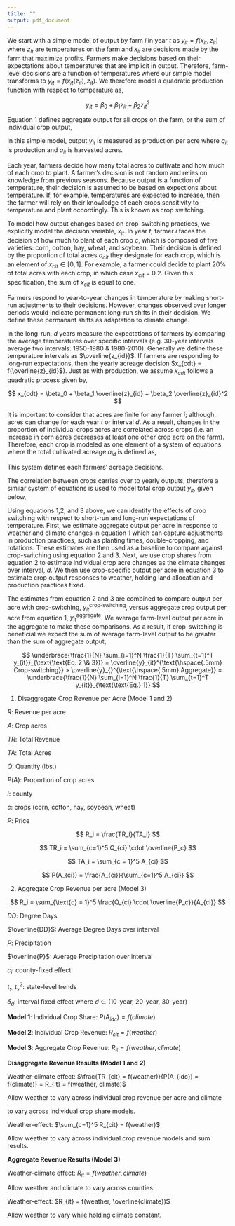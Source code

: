 ```yaml
---
title: ""
output: pdf_document
---
```


\section{Simple Crop-switching Model}

\subsection{Model Setup}

We start with a simple model of output by farm $i$ in year $t$ as $y_{it} = f(x_{it}, z_{it})$ where $z_{it}$ are temperatures on the farm and $x_{it}$ are decisions made by the farm that maximize profits. Farmers make decisions based on their expectations about temperatures that are implicit in output. Therefore, farm-level decisions are a function of temperatures where our simple model transforms to $y_{it} = f(x_{it}(z_{it}), z_{it})$. We therefore model a quadratic production function with respect to temperature as,

$$
y_{it} = \beta_0 + \beta_1 z_{it} + \beta_2 z_{it}^2
$$

Equation 1 defines aggregate output for all crops on the farm, or the sum of individual crop output,

\begin{equation}
y_{it} =\sum_{c=1}^C y_{cit} =  \beta_0 + \beta_1 z_{it} + \beta_2 z_{it}^2
\end{equation}

In this simple model, output $y_{it}$ is measured as production per acre where $q_{it}$ is production and $a_{it}$ is harvested acres. 

Each year, farmers decide how many total acres to cultivate and how much of each crop to plant. A farmer's decision is not random and relies on knowledge from previous seasons. Because output is a function of temperature, their decision is assumed to be based on expections about temperature.  If, for example, temperatures are expected to increase, then the farmer will rely on their knowledge of each crops sensitivity to temperature and plant occordingly. This is known as crop switching.

To model how output changes based on crop-switching practices, we explicitly model the decision variable, $x_{it}$. In year $t$, farmer $i$ faces the decision of how much to plant of each crop $c$, which is composed of five varieties: corn, cotton, hay, wheat, and soybean. Their decision is defined by the proportion of total acres $a_{cit}$ they designate for each crop, which is an element of $x_{cit} \in [0,1]$.  For example, a farmer could decide to plant 20\% of total acres with each crop, in which case $x_{cit}$ = 0.2. Given this specification, the sum of $x_{cit}$ is equal to one. 

Farmers respond to year-to-year changes in temperature by making short-run adjustments to their decisions. However, changes observed over longer periods would indicate permanent long-run shifts in their decision. We define these permanant shifts as adaptation to climate change.

In the long-run, $d$ years measure the expectations of farmers by comparing the average temperatures over specific intervals (e.g. 30-year intervals average two intervals: 1950-1980 \& 1980-2010). Generally we define these temperature intervals as $\overline{z_{id}}$. If farmers are responding to long-run expectations, then the yearly acreage decision $x_{cdt} = f(\overline{z}_{id}$). Just as with production, we assume $x_{cdt}$ follows a quadratic process given by,

$$
x_{cdt} =   \beta_0 + \beta_1 \overline{z}_{id} + \beta_2 \overline{z}_{id}^2
$$

It is important to consider that acres are finite for any farmer $i$; although, acres can change for each year $t$ or interval $d$. As a result, changes in the proportion of individual crops acres are correlated across crops (i.e. an increase in corn acres decreases at least one other crop acre on the farm). Therefore, each crop is modeled as one element of a system of equations  where the total cultivated acreage $a_{id}$ is defined as,

\begin{equation}
x_{id} = 
\begin{cases} x_{1id} = \beta_0^1 + \beta_{1}^1 \overline{z_{id}} + \beta_{2}^1 \overline{z_{id}}^2 \\ 
\hspace{2mm} \vdots \\
x_{5id} = \beta_0^5 + \beta_{1}^5 \overline{z_{id}} + \beta_{2}^5 \overline{z_{id}}^2
\end{cases}
\end{equation}

This system defines each farmers' acreage decisions.

The correlation between crops carries over to yearly outputs, therefore a  similar system of equations is used to model total crop output $y_{it}$, given below,

\begin{equation}
y_{it} = \sum_{c=1}^5 y_{cit} =  
\begin{cases} y_{1it} = \beta_0^1 + \beta_{1}^1 z_{it} + \beta_{2}^1 z_{it}^2 \\ 
\hspace{2mm} \vdots \\
y_{5it} = \beta_0^5 + \beta_{1}^5 z_{it} + \beta_{2}^5 z_{it}^2
\end{cases}
\end{equation}



Using equations 1,2, and 3 above, we can identify the effects of crop switching with respect to short-run and long-run expectations of temperature. First, we estimate aggregate output per acre in response to weather and climate changes in equation 1 which can capture adjustments in production practices, such as planting times, double-cropping, and rotations. These estimates are then used as a baseline to compare against crop-switching using equation 2 and 3. Next, we use crop shares from equation 2 to estimate individual crop acre changes as the climate changes over interval, $d$. We then use crop-specific output per acre in equation 3 to estimate crop output responses to weather, holding land allocation and production practices fixed. 

The estimates from equation 2 and 3 are combined to compare output per acre with crop-switching, $y_{it}^{\text{crop-switching}}$, versus aggregate crop output per acre from equation 1, $y_{it}^{\text{aggregate}}$. We average farm-level output per acre in the aggregate to make these comparisons. As a result, if crop-switching is beneficial we expect the sum of average farm-level output to be greater than the sum of aggregate output,

$$
\underbrace{\frac{1}{N} \sum_{i=1}^N \frac{1}{T} \sum_{t=1}^T y_{it}}_{\text{\text{Eq. 2 \& 3}}} = \overline{y}_{it}^{\text{\hspace{.5mm} Crop-switching}} >  \overline{y}_{}^{\text{\hspace{.5mm} Aggregate}} = \underbrace{\frac{1}{N} \sum_{i=1}^N \frac{1}{T} \sum_{t=1}^T y_{it}}_{\text{\text{Eq.} 1}}
$$







\newpage

(1) Disaggregate Crop Revenue per Acre (Model 1 and 2)

\hspace{10mm} $R$: Revenue per acre

\hspace{10mm} $A$: Crop acres 

\hspace{10mm} $TR$: Total Revenue

\hspace{10mm} $TA$: Total Acres

\hspace{10mm} $Q$: Quantity (lbs.)

\hspace{10mm} $P(A)$: Proportion of crop acres

\hspace{10mm} $i$: county 

\hspace{10mm} $c$: crops (corn, cotton, hay, soybean, wheat)

\hspace{10mm} $P$: Price


$$
R_i = \frac{TR_i}{TA_i}
$$


$$
TR_i = \sum_{c=1}^5 Q_{ci} \cdot \overline{P_c} 
$$


$$
TA_i = \sum_{c = 1}^5 A_{ci} 
$$


$$
P(A_{ci}) = \frac{A_{ci}}{\sum_{c=1}^5 A_{ci}}
$$


\vspace{10mm}


(2) Aggregate Crop Revenue per acre (Model 3)

$$
R_i = \sum_{\text{c} = 1}^5 \frac{Q_{ci} \cdot \overline{P_c}}{A_{ci}}
$$

\newpage

\subsection{Models}

\hspace{10mm} $DD$: Degree Days

\hspace{10mm} $\overline{DD}$: Average Degree Days over interval

\hspace{10mm} $P$: Precipitation

\hspace{10mm} $\overline{P}$: Average Precipitation over interval

\hspace{10mm} $c_i$: county-fixed effect

\hspace{10mm} $t_s, t_s^2$: state-level trends

\hspace{10mm} $\delta_d$: interval fixed effect where $d \in (\text{10-year, 20-year, 30-year})$



**Model 1**: Individual Crop Share: $P(A_{idc}) = f(climate)$

\begin{equation}
P(A_{idc}) = \overline{DD_{id}}^{0-10C} + \overline{DD_{id}}^{10-30C} + \overline{DD_{id}}^{30C} + \overline{P_{id}} + \overline{P_{id}}^2  + c_i + t_s + t_s^2 + \delta_d + \epsilon_{idc} 
\end{equation}

\begin{equation}
P(A_{idc}) = 
\begin{cases} P(A_{id, \text{corn}}) =  f(climate) \\ 
P(A_{id,  \text{cotton}}) = f(climate) \\
P(A_{id,  \text{hay}}) =  f(climate) \\
P(A_{id,  \text{soybean}}) =  f(climate) \\
P(A_{id,  \text{wheat}}) =  f(climate)
\end{cases}
\end{equation}

\vspace{3mm}

**Model 2**: Individual Crop Revenue: $R_{cit} = f(weather)$

\begin{equation}
R_{cit} =  DD_{it}^{0-10C} + DD_{it}^{10-30C} + DD_{it}^{30C} + P_{it} + P_{it}^2 + c_i + t_s + t_s^2 + \epsilon_{cit}
\end{equation}

\begin{equation}
R_{cit} = 
\begin{cases} R_{it, \text{corn}} =  f(weather) \\ 
R_{it,  \text{cotton}} = f(weather) \\
R_{it,  \text{hay}} =  f(weather) \\
R_{it,  \text{soybean}} =  f(weather) \\
R_{it,  \text{wheat}} =  f(weather)
\end{cases}
\end{equation}

\vspace{3mm}

**Model 3**: Aggregate Crop Revenue: $R_{it} = f(weather, climate)$

\begin{equation}
\begin{array} {lcl} R_{itd} & = & DD_{it}^{0-10C} + DD_{it}^{10-30C} + DD_{it}^{30C} + P_{it} + P_{it}^2 + \\
\\
&  & \overline{DD_{id}}^{0-10C} + \overline{DD_{id}}^{10-30C} + \overline{DD_{id}}^{30C} + \overline{P_{id}} + \overline{P_{id}}^2  + c_i + t_s + t_s^2 + \delta_{d} + \epsilon_{itd} 
\end{array}
\end{equation}


\newpage

\subsection{Results}

**Disaggregate Revenue Results (Model 1 and 2)**

\hspace{10mm} Weather-climate effect: $\frac{TR_{cit} = f(weather)}{P(A_{idc}) = f(climate)} = R_{it} = f(weather, climate)$

\hspace{15mm} Allow weather to vary across individual crop revenue per acre and climate 

\hspace{15mm} to vary across individual crop share models. 

\vspace{5mm}

\hspace{10mm} Weather-effect: $\sum_{c=1}^5 R_{cit} = f(weather)$

\hspace{15mm} Allow weather to vary across individual crop revenue models and sum results.

\vspace{5mm}

**Aggregate Revenue Results (Model 3)**

\hspace{10mm} Weather-climate effect: $R_{it} = f(weather, climate)$

\hspace{15mm} Allow weather and climate to vary across counties.

\vspace{5mm}

\hspace{10mm} Weather-effect: $R_{it} = f(weather, \overline{climate})$

\hspace{15mm} Allow weather to vary while holding climate constant.

\vspace{5mm}









